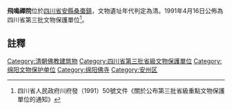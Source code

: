 {{msg:四川省文物保護單位
|名稱 = 飛鳴禪院
|編號 = 74
|圖片 = 
|級別 = S3
|分類 = 
|時代 = [[清代|清代]]
|地点 = [[四川省|四川省]][[安縣|安縣]][[桑棗鎮|桑棗鎮]]
|坐標 =
|登錄 = 1991年4月16日
}}
'''飛鳴禪院'''位於[[四川省|四川省]][[安縣|安縣]][[桑棗鎮|桑棗鎮]]，文物遺址年代判定為清。1991年4月16日公佈為四川省第三批文物保護單位<ref>四川省人民政府川府發（1991）50號文件《關於公布第三批省級重點文物保護單位的通知》</ref>。
==註釋==
{{reflist}}
{{文物保護單位小作品}}
{{绵阳市境内的四川省文物保护单位}}
[[Category:清朝佛教建筑物|Category:清朝佛教建筑物]]
[[Category:四川省第三批省級文物保護單位|Category:四川省第三批省級文物保護單位]]
[[Category:绵阳文物保护单位|Category:绵阳文物保护单位]]
[[Category:绵阳佛寺|Category:绵阳佛寺]]
[[Category:安州区|Category:安州区]]